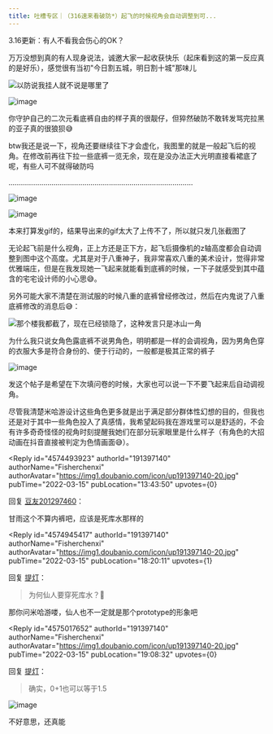 ```yaml
---
title: 吐槽专区｜（316速来看破防*）起飞的时候视角会自动调整到可...
---
```



<Forum groupName="原神" groupUrl="https://www.douban.com/group/genshin/" archivedAt="2025-05-16T16:42:40.651Z">
  <Post
    id="262349370"
    title="吐槽专区｜（316速来看破防*）起飞的时候视角会自动调整到可..."
    url="https://www.douban.com/group/topic/262349370/?_spm_id=MTgyNDc1Mzcz"
    pubTime="2022-03-24"
    highlightUserId="191397140"
  >
3.16更新：有人不看我会伤心的OK？

万万没想到真的有人现身说法，诚邀大家一起收获快乐（起床看到这的第一反应真的是好乐），感觉很有当初"今日割五城，明日割十城"那味儿

![以防说我挂人就不说是哪里了](https://img2.doubanio.com/view/group_topic/l/public/p535386751.webp)

![image](https://img3.doubanio.com/view/group_topic/l/public/p535388252.webp)

你守护自己的二次元看底裤自由的样子真的很靓仔，但猝然破防不敢转发骂完拉黑的亚子真的很狼狈😅

btw我还是说一下，视角还要继续往下才会虚化，我图里的就是一般起飞后的视角。在修改前再往下拉一些底裤一览无余，现在是没办法正大光明直接看裙底了呢，有些人可不就得破防吗

..........................................................................................

![image](https://img9.doubanio.com/view/group_topic/l/public/p535200905.webp)

![image](https://img3.doubanio.com/view/group_topic/l/public/p535200882.webp)

本来打算发gif的，结果导出来的gif太大了上传不了，所以就只发几张截图了

无论起飞前是什么视角，正上方还是正下方，起飞后摄像机的z轴高度都会自动调整到图中这个高度。尤其是对于八重神子，我非常喜欢八重的美术设计，觉得非常优雅端庄，但是在我发现她一飞起来就能看到底裤的时候，一下子就感受到其中蕴含的宅宅设计师的小心思😅。

另外可能大家不清楚在测试服的时候八重的底裤曾经修改过，然后在内鬼说了八重底裤修改的消息后😅：

![那个楼我都截了，现在已经锁隐了，这种发言只是冰山一角](https://img1.doubanio.com/view/group_topic/l/public/p535200900.webp)

为什么我只说女角色露底裤不说男角色，明明都是一样的会调视角，因为男角色穿的衣服大多是符合身份的、便于行动的，一般都是极其正常的裤子

![image](https://img3.doubanio.com/view/group_topic/l/public/p535200912.webp)

发这个帖子是希望在下次填问卷的时候，大家也可以说一下不要飞起来后自动调视角。

尽管我清楚米哈游设计这些角色更多就是出于满足部分群体性幻想的目的，但我也还是对于其中一些角色投入了真感情，我希望起码我在游戏里可以是舒适的，不会有许多奇奇怪怪的视角时刻提醒我她们在部分玩家眼里是什么样子（有角色的大招动画在抖音直接被判定为色情画面😅）。

<Reply
  id="4574493923"
  authorId="191397140"
  authorName="Fisherchenxi"
  authorAvatar="https://img1.doubanio.com/icon/up191397140-20.jpg"
  pubTime="2022-03-15"
  pubLocation="13:43:50"
  upvotes={0}
>
回复 [豆友201297460](https://www.douban.com/people/201297460/)：
> 

甘雨这个不算内裤吧，应该是死库水那样的
</Reply>

<Reply
  id="4574945417"
  authorId="191397140"
  authorName="Fisherchenxi"
  authorAvatar="https://img1.doubanio.com/icon/up191397140-20.jpg"
  pubTime="2022-03-15"
  pubLocation="18:20:11"
  upvotes={1}
>
回复 [提灯](https://www.douban.com/people/183436196/)：
> 为何仙人要穿死库水？🤔

那你问米哈游喽，仙人也不一定就是那个prototype的形象吧
</Reply>

<Reply
  id="4575017652"
  authorId="191397140"
  authorName="Fisherchenxi"
  authorAvatar="https://img1.doubanio.com/icon/up191397140-20.jpg"
  pubTime="2022-03-15"
  pubLocation="19:08:32"
  upvotes={0}
>
回复 [提灯](https://www.douban.com/people/183436196/)：
> 确实，0+1也可以等于1.5

![image](https://img2.doubanio.com/view/richtext/large/public/p320256481.jpg)

不好意思，还真能
</Reply>
  </Post>
</Forum>
